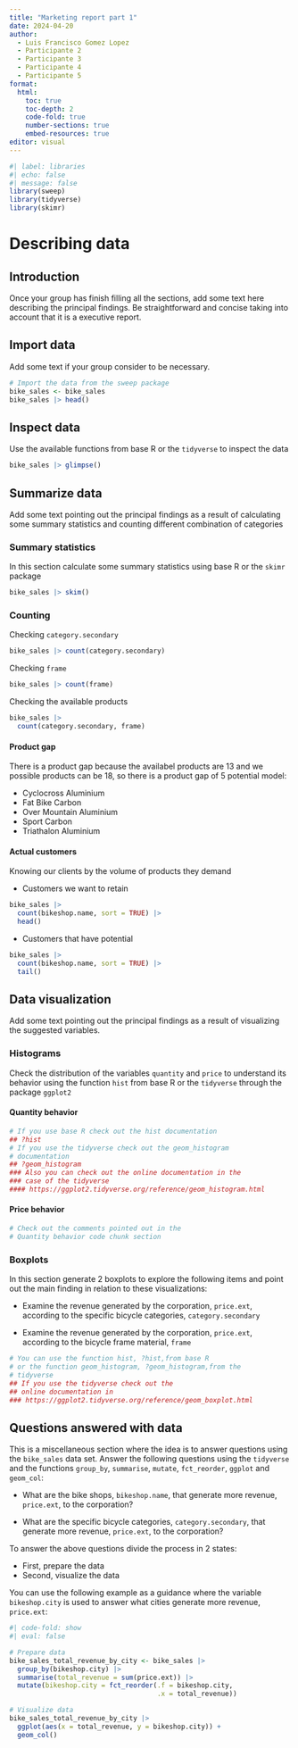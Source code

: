 ---
title: "Marketing report part 1"
date: 2024-04-20
author: 
  - Luis Francisco Gomez Lopez   
  - Participante 2
  - Participante 3
  - Participante 4
  - Participante 5
format: 
  html:
    toc: true
    toc-depth: 2
    code-fold: true
    number-sections: true
    embed-resources: true
editor: visual
---

```{r }
#| label: libraries
#| echo: false
#| message: false
library(sweep)
library(tidyverse)
library(skimr)
```

# Describing data

## Introduction

Once your group has finish filling all the sections, add some text here describing the principal findings. Be straightforward and concise taking into account that it is a executive report.

## Import data

Add some text if your group consider to be necessary.

```{r}
# Import the data from the sweep package
bike_sales <- bike_sales
bike_sales |> head()
```

## Inspect data

Use the available functions from base R or the `tidyverse` to inspect the data

```{r}
bike_sales |> glimpse()
```

## Summarize data

Add some text pointing out the principal findings as a result of calculating some summary statistics and counting different combination of categories

### Summary statistics

In this section calculate some summary statistics using base R or the `skimr` package

```{r}
bike_sales |> skim()
```

### Counting

Checking `category.secondary`

```{r}
bike_sales |> count(category.secondary)
```

Checking `frame`

```{r}
bike_sales |> count(frame)
```

Checking the available products

```{r}
bike_sales |> 
  count(category.secondary, frame)
```

#### Product gap

There is a product gap because the availabel products are 13 and we possible products can be 18, so there is a product gap of 5 potential model:

* Cyclocross Aluminium
* Fat Bike Carbon
* Over Mountain Aluminium 
* Sport Carbon
* Triathalon Aluminium

#### Actual customers

Knowing our clients by the volume of products they demand

* Customers we want to retain

```{r}
bike_sales |> 
  count(bikeshop.name, sort = TRUE) |> 
  head()
```

* Customers that have potential

```{r}
bike_sales |> 
  count(bikeshop.name, sort = TRUE) |> 
  tail()
```

## Data visualization

Add some text pointing out the principal findings as a result of visualizing the suggested variables.

### Histograms

Check the distribution of the variables `quantity` and `price` to understand its behavior using the function `hist` from base R or the `tidyverse` through the package `ggplot2`

#### Quantity behavior

```{r}
# If you use base R check out the hist documentation
## ?hist
# If you use the tidyverse check out the geom_histogram
# documentation
## ?geom_histogram
### Also you can check out the online documentation in the 
### case of the tidyverse
#### https://ggplot2.tidyverse.org/reference/geom_histogram.html
```

#### Price behavior

```{r}
# Check out the comments pointed out in the 
# Quantity behavior code chunk section
```

### Boxplots

In this section generate 2 boxplots to explore the following items and point out the main finding in relation to these visualizations:

-   Examine the revenue generated by the corporation, `price.ext`, according to the specific bicycle categories, `category.secondary`

-   Examine the revenue generated by the corporation, `price.ext`, according to the bicycle frame material, `frame`

```{r}
# You can use the function hist, ?hist,from base R
# or the function geom_histogram, ?geom_histogram,from the 
# tidyverse
## If you use the tidyverse check out the 
## online documentation in
### https://ggplot2.tidyverse.org/reference/geom_boxplot.html
```

## Questions answered with data

This is a miscellaneous section where the idea is to answer questions using the `bike_sales` data set. Answer the following questions using the `tidyverse` and the functions `group_by`, `summarise`, `mutate`, `fct_reorder`, `ggplot` and `geom_col`:

-   What are the bike shops, `bikeshop.name`, that generate more revenue, `price.ext`, to the corporation?

-   What are the specific bicycle categories, `category.secondary`, that generate more revenue, `price.ext`, to the corporation?

To answer the above questions divide the process in 2 states:

-   First, prepare the data
-   Second, visualize the data

You can use the following example as a guidance where the variable `bikeshop.city` is used to answer what cities generate more revenue, `price.ext`:

```{r}
#| code-fold: show
#| eval: false

# Prepare data
bike_sales_total_revenue_by_city <- bike_sales |> 
  group_by(bikeshop.city) |> 
  summarise(total_revenue = sum(price.ext)) |> 
  mutate(bikeshop.city = fct_reorder(.f = bikeshop.city,
                                     .x = total_revenue)) 

# Visualize data
bike_sales_total_revenue_by_city |> 
  ggplot(aes(x = total_revenue, y = bikeshop.city)) + 
  geom_col()
```
